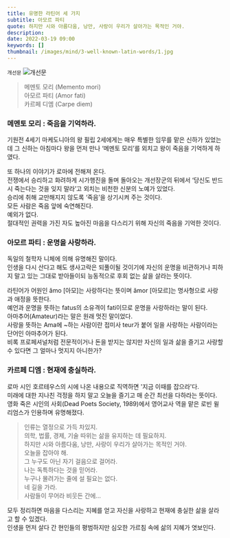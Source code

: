 ```yaml
---
title: 유명한 라틴어 세 가지
subtitle: 아모르 파티
quote: 하지만 시와 아름다움, 낭만, 사랑이 우리가 살아가는 목적인 거야.
description: 
date: 2022-03-19 09:00
keywords: []
thumbnail: /images/mind/3-well-known-latin-words/1.jpg
---
```


`개선문`
![개선문](/images/mind/3-well-known-latin-words/1.jpg)

> 메멘토 모리 (Memento mori)  
> 아모르 파티 (Amor fati)  
> 카르페 디엠 (Carpe diem)

### 메멘토 모리 : 죽음을 기억하라.

기원전 4세기 마케도니아의 왕 필립 2세에게는 매우 특별한 임무를 맡은 신하가 있었는데 그 신하는 아침마다 왕을 먼저 만나 ‘메멘토 모리’를 외치고 왕이 죽음을 기억하게 하였다.

또 하나의 이야기가 로마에 전해져 온다.  
전쟁에서 승리하고 화려하게 시가행진을 돌며 돌아오는 개선장군의 뒤에서 ‘당신도 반드시 죽는다는 것을 잊지 말라’고 외치는 비천한 신분의 노예가 있었다.  
승리에 취해 교만해지지 않도록 ‘죽음’을 상기시켜 주는 것이다.  
모든 사람은 죽음 앞에 숙연해진다.  
예외가 없다.  
절대적인 권력을 가진 자도 높아진 마음을 다스리기 위해 자신의 죽음을 기억한 것이다.

### 아모르 파티 : 운명을 사랑하라.

독일의 철학자 니체에 의해 유명해진 말이다.  
인생을 다시 산다고 해도 생사고락은 되풀이될 것이기에 자신의 운명을 비관하거나 피하지 말고 있는 그대로 받아들이되 능동적으로 후회 없는 삶을 살라는 뜻이다.

라틴어가 어원인 ămo \[아모\]는 사랑하다는 뜻이며 ămor \[아모르\]는 명사형으로 사랑과 애정을 뜻한다.  
예언과 운명을 뜻하는 fatus의 소유격이 fati이므로 운명을 사랑하라는 말이 된다.  
아마추어(Amateur)라는 말은 원래 멋진 말이었다.  
사랑을 뜻하는 Ama에 ~하는 사람이란 접미사 teur가 붙어 일을 사랑하는 사람이라는 단어인 아마추어가 된다.  
비록 프로페셔널처럼 전문적이거나 돈을 받지는 않지만 자신의 일과 삶을 즐기고 사랑할 수 있다면 그 얼마나 멋지지 아니한가?

### 카르페 디엠 : 현재에 충실하라.

로마 시인 호르테우스의 시에 나온 내용으로 직역하면 '지금 이때를 잡으라'다.  
미래에 대한 지나친 걱정을 하지 말고 오늘을 즐기고 매 순간 최선을 다하라는 뜻이다.  
영화 죽은 시인의 사회(Dead Poets Society, 1989)에서 영어교사 역을 맡은 로빈 윌리엄스가 인용하며 유명해졌다.

> 인류는 열정으로 가득 차있지.  
> 의학, 법률, 경제, 기술 따위는 삶을 유지하는 데 필요하지.  
> 하지만 시와 아름다움, 낭만, 사랑이 우리가 살아가는 목적인 거야.  
> 오늘을 잡아야 해.  
> 그 누구도 아닌 자기 걸음으로 걸어라.  
> 나는 독특하다는 것을 믿어라.  
> 누구나 몰려가는 줄에 설 필요는 없다.  
> 네 길을 가라.  
> 사람들이 무어라 비웃든 간에...

모두 정리하면 마음을 다스리는 지혜를 얻고 자신을 사랑하고 현재에 충실한 삶을 살라고 할 수 있겠다.  
인생을 먼저 살다 간 현인들의 평범하지만 심오한 가르침 속에 삶의 지혜가 엿보인다.